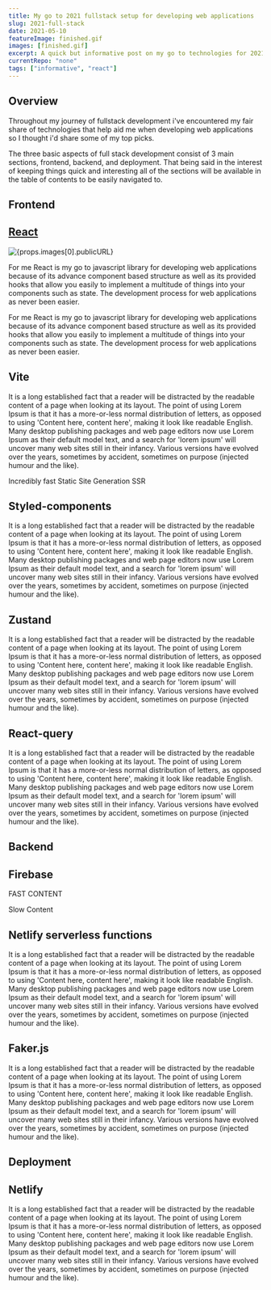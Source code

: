 ```yaml
---
title: My go to 2021 fullstack setup for developing web applications
slug: 2021-full-stack
date: 2021-05-10
featureImage: finished.gif
images: [finished.gif]
excerpt: A quick but informative post on my go to technologies for 2021 including my favorite tools and libraries for frontend and backend development as well as fast and simple deployment.
currentRepo: "none"
tags: ["informative", "react"]
---
```


<section>

# Overview

Throughout my journey of fullstack development i've encountered my fair share of technologies that help aid me when developing web applications so I thought i'd share some of my top picks.

The three basic aspects of full stack development consist of 3 main sections, frontend, backend, and deployment. That being said in the interest of keeping things quick and interesting all of the sections will be available in the table of contents to be easily navigated to.

</section>

<section>

# Frontend

<CS>
  <h2>
    <a href="https://reactjs.org/">React</a>
  </h2>
  <img src={props.images[0].publicURL} alt={props.images[0].publicURL} />
  <p>
    For me React is my go to javascript library for developing web applications
    because of its advance component based structure as well as its provided
    hooks that allow you easily to implement a multitude of things into your
    components such as state. The development process for web applications as
    never been easier.
  </p>
  <p>
    For me React is my go to javascript library for developing web applications
    because of its advance component based structure as well as its provided
    hooks that allow you easily to implement a multitude of things into your
    components such as state. The development process for web applications as
    never been easier.
  </p>
</CS>

## Vite

It is a long established fact that a reader will be distracted by the readable content of a page when looking at its layout. The point of using Lorem Ipsum is that it has a more-or-less normal distribution of letters, as opposed to using 'Content here, content here', making it look like readable English. Many desktop publishing packages and web page editors now use Lorem Ipsum as their default model text, and a search for 'lorem ipsum' will uncover many web sites still in their infancy. Various versions have evolved over the years, sometimes by accident, sometimes on purpose (injected humour and the like).

Incredibly fast
Static Site Generation
SSR

## Styled-components

It is a long established fact that a reader will be distracted by the readable content of a page when looking at its layout. The point of using Lorem Ipsum is that it has a more-or-less normal distribution of letters, as opposed to using 'Content here, content here', making it look like readable English. Many desktop publishing packages and web page editors now use Lorem Ipsum as their default model text, and a search for 'lorem ipsum' will uncover many web sites still in their infancy. Various versions have evolved over the years, sometimes by accident, sometimes on purpose (injected humour and the like).

## Zustand

It is a long established fact that a reader will be distracted by the readable content of a page when looking at its layout. The point of using Lorem Ipsum is that it has a more-or-less normal distribution of letters, as opposed to using 'Content here, content here', making it look like readable English. Many desktop publishing packages and web page editors now use Lorem Ipsum as their default model text, and a search for 'lorem ipsum' will uncover many web sites still in their infancy. Various versions have evolved over the years, sometimes by accident, sometimes on purpose (injected humour and the like).

## React-query

It is a long established fact that a reader will be distracted by the readable content of a page when looking at its layout. The point of using Lorem Ipsum is that it has a more-or-less normal distribution of letters, as opposed to using 'Content here, content here', making it look like readable English. Many desktop publishing packages and web page editors now use Lorem Ipsum as their default model text, and a search for 'lorem ipsum' will uncover many web sites still in their infancy. Various versions have evolved over the years, sometimes by accident, sometimes on purpose (injected humour and the like).

</section>

<section>

# Backend

<CS>
  <h2>Firebase</h2>
  <p>FAST CONTENT</p>
  <p>Slow Content</p>
</CS>

## Netlify serverless functions

It is a long established fact that a reader will be distracted by the readable content of a page when looking at its layout. The point of using Lorem Ipsum is that it has a more-or-less normal distribution of letters, as opposed to using 'Content here, content here', making it look like readable English. Many desktop publishing packages and web page editors now use Lorem Ipsum as their default model text, and a search for 'lorem ipsum' will uncover many web sites still in their infancy. Various versions have evolved over the years, sometimes by accident, sometimes on purpose (injected humour and the like).

## Faker.js

It is a long established fact that a reader will be distracted by the readable content of a page when looking at its layout. The point of using Lorem Ipsum is that it has a more-or-less normal distribution of letters, as opposed to using 'Content here, content here', making it look like readable English. Many desktop publishing packages and web page editors now use Lorem Ipsum as their default model text, and a search for 'lorem ipsum' will uncover many web sites still in their infancy. Various versions have evolved over the years, sometimes by accident, sometimes on purpose (injected humour and the like).

</section>

<section>

# Deployment

## Netlify

It is a long established fact that a reader will be distracted by the readable content of a page when looking at its layout. The point of using Lorem Ipsum is that it has a more-or-less normal distribution of letters, as opposed to using 'Content here, content here', making it look like readable English. Many desktop publishing packages and web page editors now use Lorem Ipsum as their default model text, and a search for 'lorem ipsum' will uncover many web sites still in their infancy. Various versions have evolved over the years, sometimes by accident, sometimes on purpose (injected humour and the like).

</section>
